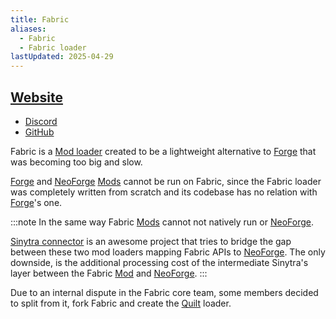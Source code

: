 ```yaml
---
title: Fabric
aliases:
  - Fabric
  - Fabric loader
lastUpdated: 2025-04-29
---
```


## [Website](https://fabricmc.net/)
- [Discord](https://discord.gg/v6v4pMv)
- [GitHub](https://github.com/FabricMC/fabric)

Fabric is a [Mod loader](/modloader) created to be a lightweight alternative to [Forge](/forge) that was becoming too big and slow.

[Forge](/forge) and [NeoForge](/neoforge) [Mods](/mod) cannot be run on Fabric, since the Fabric loader was completely written from scratch and its codebase has no relation with [Forge](/forge)'s one.

:::note
In the same way Fabric [Mods](/mod) cannot not natively run or [NeoForge](/neoforge).

[Sinytra connector](https://modrinth.com/mod/connector) is an awesome project that tries to bridge the gap between these two mod loaders mapping Fabric APIs to [NeoForge](/neoforge).
The only downside, is the additional processing cost of the intermediate Sinytra's layer between the Fabric [Mod](/mod) and [NeoForge](/neoforge).
:::

Due to an internal dispute in the Fabric core team, some members decided to split from it, fork Fabric and create the [Quilt](/quilt) loader.
